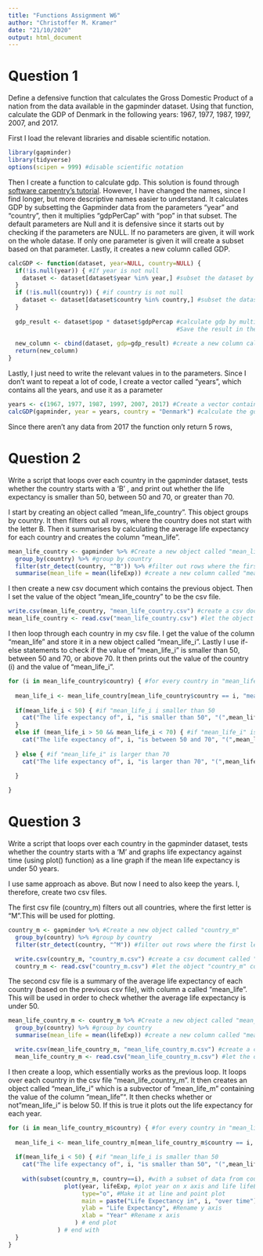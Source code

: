 ```yaml
---
title: "Functions Assignment W6"
author: "Christoffer M. Kramer"
date: "21/10/2020"
output: html_document
---
```


# Question 1

Define a defensive function that calculates the Gross Domestic Product of a nation from the data available in the gapminder dataset. Using that function, calculate the GDP of Denmark in the following years: 1967, 1977, 1987, 1997, 2007, and 2017.

First I load the relevant libraries and disable scientific notation.
```r
library(gapminder)
library(tidyverse)
options(scipen = 999) #disable scientific notation

```

Then I create a function to calculate gdp. This  solution is found through [software carpentry's tutorial](http://swcarpentry.github.io/r-novice-gapminder/10-functions/index.html). However, I have changed the names, since I find longer, but more descriptive names easier to understand.
It calculates GDP by subsetting the Gapminder data from the parameters "year" and "country", then it multiplies "gdpPerCap" with "pop" in that subset. The default parameters are Null and it is defensive since it starts out by checking if the parameters are NULL. If no parameters are given, it will work on the whole datase. If only one parameter is given it will create a subset based on that parameter. Lastly, it creates a new column called GDP. 

```r
calcGDP <- function(dataset, year=NULL, country=NULL) {
  if(!is.null(year)) { #If year is not null
    dataset <- dataset[dataset$year %in% year,] #subset the dataset by year
  }
  if (!is.null(country)) { #if country is not null
    dataset <- dataset[dataset$country %in% country,] #subset the dataset by country
  }
  
  gdp_result <- dataset$pop * dataset$gdpPercap #calculate gdp by multiplying GDP per capita with the total population.
                                                #Save the result in the object "gpd_result"
  
  new_column <- cbind(dataset, gdp=gdp_result) #create a new column called GDP which contains the object "gdp_result" 
  return(new_column)
}

```

Lastly, I just need to write the relevant values in to the parameters. Since I don't want to repeat a lot of code, I create a vector called "years", which contains all the years, and use it as a parameter

```r
years <- c(1967, 1977, 1987, 1997, 2007, 2017) #Create a vector containing all the years
calcGDP(gapminder, year = years, country = "Denmark") #calculate the gdp for each year in the vector
```
Since there aren't any data from 2017 the function only return 5 rows,   

# Question 2
Write a script that loops over each country in the gapminder dataset, tests whether the country starts with a ‘B’ , and print out whether the life expectancy is smaller than 50, between 50 and 70, or greater than 70.

I start by creating an object called "mean_life_country". This object groups by country. It then filters out all rows, where the country does not start with the letter B. Then it summarises by calculating the average life expectancy for each country and creates the column "mean_life".

```r
mean_life_country <- gapminder %>% #Create a new object called "mean_life_country"
  group_by(country) %>% #group by country
  filter(str_detect(country, "^B")) %>% #filter out rows where the first letter of the column "country" is not B
  summarise(mean_life = mean(lifeExp)) #create a new column called "mean_life"
```

I then create a new csv document which contains the previous object. Then I set the value of the object "mean_life_country" to be the csv file.

```r
write.csv(mean_life_country, "mean_life_country.csv") #create a csv document called "mean_life_country.csv
mean_life_country <- read.csv("mean_life_country.csv") #let the object "mean_life_country" contain the csv file
```

I then loop through each country in my csv file. I get the value of the column "mean_life" and store it in a new object called "mean_life_i". 
Lastly I use if-else statements to check if the value of "mean_life_i" is smaller than 50, between 50 and 70, or above 70. It then prints out the value of the country (i) and the value of "mean_life_i". 

```r

for (i in mean_life_country$country) { #for every country in "mean_life_country"
  
  mean_life_i <- mean_life_country[mean_life_country$country == i, "mean_life"] #create an object called "mean_life_i, which is a subvector of "mean_life_country" 
  
  if(mean_life_i < 50) { #if "mean_life_i i smaller than 50
    cat("The life expectancy of", i, "is smaller than 50", "(",mean_life_i,")\n") #print this out
  }
  else if (mean_life_i > 50 && mean_life_i < 70) { #if "mean_life_i" is larger than 50 and smaller than 70
    cat("The life expectancy of", i, "is between 50 and 70", "(",mean_life_i,")\n") #print this out
    
  } else { #if "mean_life_i" is larger than 70
    cat("The life expectancy of", i, "is larger than 70", "(",mean_life_i,")\n") #print this out
    
  }

}
```

# Question 3
Write a script that loops over each country in the gapminder dataset, tests whether the country starts with a ‘M’ and graphs life expectancy against time (using plot() function) as a line graph if the mean life expectancy is under 50 years.

I use same approach as above. But now I need to also keep the years. I, therefore, create two csv files.

The first csv file (country_m) filters out all countries, where the first letter is "M".This will be used for plotting.
```r
country_m <- gapminder %>% #Create a new object called "country_m"
  group_by(country) %>% #group by country
  filter(str_detect(country, "^M")) #filter out rows where the first letter of the column "country" is not M

  write.csv(country_m, "country_m.csv") #create a csv document called "country_m.csv
  country_m <- read.csv("country_m.csv") #let the object "country_m" contain the csv file
```

The second csv file is a summary of the average life expectancy of each country (based on the previous csv file), with column a called "mean_life". This will be used in order to check whether the average life expectancy is under 50.
```r
mean_life_country_m <- country_m %>% #Create a new object called "mean_life_country_m"
  group_by(country) %>% #group by country
  summarise(mean_life = mean(lifeExp)) #create a new column called "mean_life" with the average life expectancy

  write.csv(mean_life_country_m, "mean_life_country_m.csv") #create a csv file called "mean_life_country.csv
  mean_life_country_m <- read.csv("mean_life_country_m.csv") #let the object "mean_life_country" contain the csv file
```

I then create a loop, which essentially works as the previous loop. It loops over each country in the csv file "mean_life_country_m". It then creates an object called "mean_life_i" which is a subvector of "mean_life_m" containing the value of the column "mean_life"". It then checks whether or not "mean_life_i" is below 50. If this is true it plots out the life expectancy for each year. 
```r
for (i in mean_life_country_m$country) { #for every country in "mean_life_country"
  
  mean_life_i <- mean_life_country_m[mean_life_country_m$country == i, "mean_life"] #create an object called "mean_life_i, which is a subvector of "mean_life_country" 
  
  if(mean_life_i < 50) { #if "mean_life_i is smaller than 50
    cat("The life expectancy of", i, "is smaller than 50", "(",mean_life_i,") plotting life expectancy\n") #print this     out
  
    with(subset(country_m, country==i), #with a subset of data from country_m
                plot(year, lifeExp, #plot year on x axis and life lifeExp on the y axis
                     type="o", #Make it at line and point plot
                     main = paste("Life Expectancy in", i, "over time"), #Create Title
                     ylab = "Life Expectancy", #Rename y axis
                     xlab = "Year" #Rename x axis
                   ) # end plot
              ) # end with
  }
}

```



